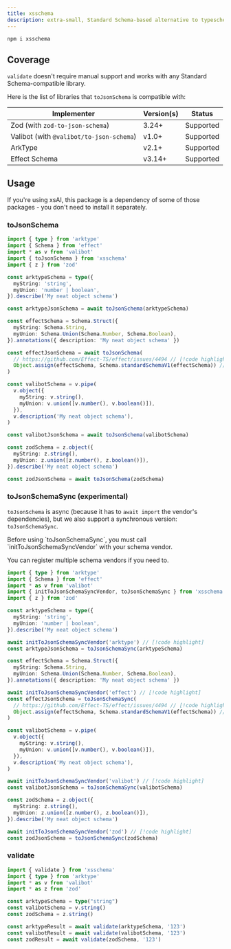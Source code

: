 ```yaml
---
title: xsschema
description: extra-small, Standard Schema-based alternative to typeschema.
---
```



<PkgSizeBadge pkg="xsschema" />

```package-install
npm i xsschema
```

## Coverage

`validate` doesn't require manual support and works with any Standard Schema-compatible library.

Here is the list of libraries that `toJsonSchema` is compatible with:

| Implementer | Version(s) | Status |
|---|---|---|
| Zod (with `zod-to-json-schema`) | 3.24+ | Supported |
| Valibot (with `@valibot/to-json-schema`) | v1.0+ | Supported |
| ArkType | v2.1+ | Supported |
| Effect Schema | v3.14+ | Supported |

## Usage

<Callout>
  If you're using xsAI, this package is a dependency of some of those packages - you don't need to install it separately.
</Callout>

### toJsonSchema

```ts twoslash
import { type } from 'arktype'
import { Schema } from 'effect'
import * as v from 'valibot'
import { toJsonSchema } from 'xsschema'
import { z } from 'zod'

const arktypeSchema = type({
  myString: 'string',
  myUnion: 'number | boolean',
}).describe('My neat object schema')

const arktypeJsonSchema = await toJsonSchema(arktypeSchema)

const effectSchema = Schema.Struct({
  myString: Schema.String,
  myUnion: Schema.Union(Schema.Number, Schema.Boolean),
}).annotations({ description: 'My neat object schema' })

const effectJsonSchema = await toJsonSchema(
  // https://github.com/Effect-TS/effect/issues/4494 // [!code highlight]
  Object.assign(effectSchema, Schema.standardSchemaV1(effectSchema)) // [!code highlight]
)

const valibotSchema = v.pipe(
  v.object({
    myString: v.string(),
    myUnion: v.union([v.number(), v.boolean()]),
  }),
  v.description('My neat object schema'),
)

const valibotJsonSchema = await toJsonSchema(valibotSchema)

const zodSchema = z.object({
  myString: z.string(),
  myUnion: z.union([z.number(), z.boolean()]),
}).describe('My neat object schema')

const zodJsonSchema = await toJsonSchema(zodSchema)
```

### toJsonSchemaSync (experimental)

`toJsonSchema` is async (because it has to `await import` the vendor's dependencies), but we also support a synchronous version: `toJsonSchemaSync`.

<Callout type="important">
  Before using `toJsonSchemaSync`, you must call `initToJsonSchemaSyncVendor` with your schema vendor.
</Callout>

You can register multiple schema vendors if you need to.

```ts twoslash
import { type } from 'arktype'
import { Schema } from 'effect'
import * as v from 'valibot'
import { initToJsonSchemaSyncVendor, toJsonSchemaSync } from 'xsschema'
import { z } from 'zod'

const arktypeSchema = type({
  myString: 'string',
  myUnion: 'number | boolean',
}).describe('My neat object schema')

await initToJsonSchemaSyncVendor('arktype') // [!code highlight]
const arktypeJsonSchema = toJsonSchemaSync(arktypeSchema)

const effectSchema = Schema.Struct({
  myString: Schema.String,
  myUnion: Schema.Union(Schema.Number, Schema.Boolean),
}).annotations({ description: 'My neat object schema' })

await initToJsonSchemaSyncVendor('effect') // [!code highlight]
const effectJsonSchema = toJsonSchemaSync(
  // https://github.com/Effect-TS/effect/issues/4494 // [!code highlight]
  Object.assign(effectSchema, Schema.standardSchemaV1(effectSchema)) // [!code highlight]
)

const valibotSchema = v.pipe(
  v.object({
    myString: v.string(),
    myUnion: v.union([v.number(), v.boolean()]),
  }),
  v.description('My neat object schema'),
)

await initToJsonSchemaSyncVendor('valibot') // [!code highlight]
const valibotJsonSchema = toJsonSchemaSync(valibotSchema)

const zodSchema = z.object({
  myString: z.string(),
  myUnion: z.union([z.number(), z.boolean()]),
}).describe('My neat object schema')

await initToJsonSchemaSyncVendor('zod') // [!code highlight]
const zodJsonSchema = toJsonSchemaSync(zodSchema)
```

### validate

```ts twoslash
import { validate } from 'xsschema'
import { type } from 'arktype'
import * as v from 'valibot'
import * as z from 'zod'

const arktypeSchema = type("string")
const valibotSchema = v.string()
const zodSchema = z.string()

const arktypeResult = await validate(arktypeSchema, '123')
const valibotResult = await validate(valibotSchema, '123')
const zodResult = await validate(zodSchema, '123')
```
